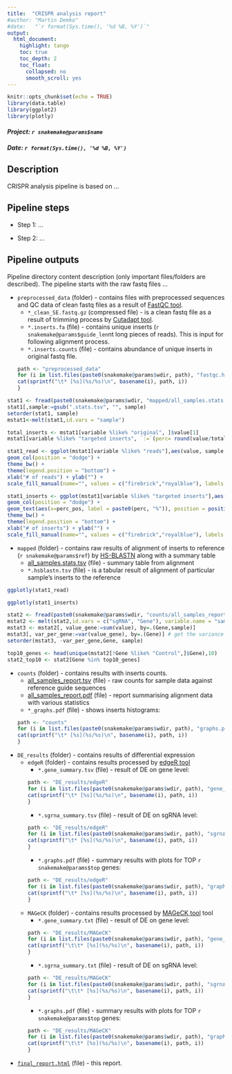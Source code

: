 ```yaml
---
title:  "CRISPR analysis report"
#author: "Martin Demko"
#date:   "`r format(Sys.time(), '%d %B, %Y')`"
output:
  html_document:
    highlight: tango
    toc: true
    toc_depth: 2
    toc_float: 
      collapsed: no
      smooth_scroll: yes
---
```



```r
knitr::opts_chunk$set(echo = TRUE)
library(data.table)
library(ggplot2)
library(plotly)
```

#### *Project: `r snakemake@params$name`*
#### *Date: `r format(Sys.time(), '%d %B, %Y')`*

<!--
A Way how to use config in Rmd file (assuming we have cfg in params in snakemake rule):
`r rjson::fromJSON(snakemake@params$cfg)$macs_padj_filter[1]`
-->

## Description

CRISPR analysis pipeline is based on ...

## Pipeline steps

* Step 1: ...

* Step 2: ...

## Pipeline outputs

Pipeline directory content description (only important files/folders are described). The pipeline starts with the raw fastq files ...

* `preprocessed_data` (folder) - contains files with preprocessed sequences and QC data of clean fastq files as a result of [FastQC tool](https://www.bioinformatics.babraham.ac.uk/projects/fastqc/).
    * `*_clean_SE.fastq.gz` (compressed file) - is a clean fastq file as a result of trimming process by [Cutadapt tool](https://cutadapt.readthedocs.io/en/stable/).
    * `*.inserts.fa` (file) - contains unique inserts (`r snakemake@params$guide_len`nt long pieces of reads). This is input for following alignment process.
    * `*.inserts.counts` (file) - contains abundance of unique inserts in original fastq file.
```r
path <- "preprocessed_data"
for (i in list.files(paste0(snakemake@params$wdir, path), "fastqc.html")){
  cat(sprintf("\t* [%s](%s/%s)\n", basename(i), path, i))
}
```

```r
stat1 <- fread(paste0(snakemake@params$wdir, "mapped/all_samples.stats.tsv"))
stat1[,sample:=gsub(".stats.tsv", "", sample)
setorder(stat1, sample)
mstat1<-melt(stat1,id.vars = "sample")

total_inserts <- mstat1[variable %like% "original", ]$value[1]
mstat1[variable %like% "targeted inserts", `:=`(perc= round(value/total_inserts*100,2), perc_pos=value/2)]

stat1_read <- ggplot(mstat1[variable %like% "reads"],aes(value, sample, fill=variable)) +
geom_col(position = "dodge") +
theme_bw() +
theme(legend.position = "bottom") +
xlab("# of reads") + ylab("") +
scale_fill_manual(name="", values = c("firebrick","royalblue"), labels = c("mapped","unmapped"))

stat1_inserts <- ggplot(mstat1[variable %like% "targeted inserts"],aes(value, sample, fill=variable)) +
geom_col(position = "dodge") +
geom_text(aes(x=perc_pos, label = paste0(perc, "%")), position = position_dodge(width = 1), hjust = -0.1) +
theme_bw() +
theme(legend.position = "bottom") +
xlab("# of inserts") + ylab("") +
scale_fill_manual(name="", values = c("firebrick","royalblue"), labels = c("targeted","not targeted"))

```

* `mapped` (folder) - contains raw results of alignment of inserts to reference (`r snakemake@params$ref`) by [HS-BLASTN](https://github.com/chenying2016/queries/tree/master/hs-blastn-src) along with a summary table
  * [all_samples.stats.tsv](./mapped/all_samples.stats.tsv) (file) - summary table from alignment
  * `*.hsblastn.tsv` (file) - is a tabular result of alignment of particular sample's inserts to the reference

```r
ggplotly(stat1_read)
```

```r
ggplotly(stat1_inserts)
```

<!--
```r
path = "mapped"
for (i in list.files(paste0(snakemake@params$wdir, path), "hsblastn.tsv", recursive=T)){
  cat(sprintf("\t* [%s](%s/%s)\n", basename(i), path, i))
}
```
-->

```r
stat2 <- fread(paste0(snakemake@params$wdir, "counts/all_samples_report.tsv"))
mstat2 <- melt(stat2,id.vars = c("sgRNA", "Gene"), variable.name = "sample")
mstat3 <- mstat2[, value_gene:=sum(value), by=.(Gene,sample)]
mstat3[, var_per_gene:=var(value_gene), by=.(Gene)] # get the variance per gene
setorder(mstat3, -var_per_gene,Gene, sample)

top10_genes <- head(unique(mstat2[!Gene %like% "Control",]$Gene),10)
stat2_top10 <- stat2[Gene %in% top10_genes]
```


* `counts` (folder) - contains results with inserts counts.
  * [all_samples_report.tsv](./counts/all_samples_report.tsv) (file) - raw counts for sample data against reference guide sequences
  * [all_samples_report.pdf](./counts/all_samples_report.pdf) (file) - report summarising alignment data with various statistics
  * `*_graphs.pdf` (file) - shows inserts histograms:
```r
path <- "counts"
for (i in list.files(paste0(snakemake@params$wdir, path), "graphs.pdf", recursive=T)){
  cat(sprintf("\t* [%s](%s/%s)\n", basename(i), path, i))
}
```

* `DE_results` (folder) - contains results of differential expression
  * `edgeR` (folder) - contains results processed by [edgeR tool](https://bioconductor.org/packages/release/bioc/html/edgeR.html)
    * `*.gene_summary.tsv` (file) - result of DE on gene level:
```r
path <- "DE_results/edgeR"
for (i in list.files(paste0(snakemake@params$wdir, path), "gene_summary.tsv", recursive=T)){
  cat(sprintf("\t* [%s](%s/%s)\n", basename(i), path, i))
}
```
    * `*.sgrna_summary.tsv` (file) - result of DE on sgRNA level:
```r
path <- "DE_results/edgeR"
for (i in list.files(paste0(snakemake@params$wdir, path), "sgrna_summary.tsv", recursive=T)){
  cat(sprintf("\t* [%s](%s/%s)\n", basename(i), path, i))
}
```
    * `*.graphs.pdf` (file) - summary results with plots for TOP `r snakemake@params$top` genes:
```r
path <- "DE_results/edgeR"
for (i in list.files(paste0(snakemake@params$wdir, path), "graphs.pdf", recursive=T)){
  cat(sprintf("\t* [%s](%s/%s)\n", basename(i), path, i))
}
```
  * `MAGeCK` (folder) - contains results processed by [MAGeCK tool](https://bioconductor.org/packages/release/bioc/html/edgeR.html) tool
    * `*.gene_summary.txt` (file) - result of DE on gene level:
```r
path <- "DE_results/MAGeCK"
for (i in list.files(paste0(snakemake@params$wdir, path), "gene_summary.tsv", recursive=T)){
  cat(sprintf("\t\t* [%s](%s/%s)\n", basename(i), path, i))
}
```
    * `*.sgrna_summary.txt` (file) - result of DE on sgRNA level:
```r
path <- "DE_results/MAGeCK"
for (i in list.files(paste0(snakemake@params$wdir, path), "sgrna_summary.tsv", recursive=T)){
  cat(sprintf("\t\t* [%s](%s/%s)\n", basename(i), path, i))
}
```
    * `*.graphs.pdf` (file) - summary results with plots for TOP `r snakemake@params$top` genes:
```r
path <- "DE_results/MAGeCK"
for (i in list.files(paste0(snakemake@params$wdir, path), "graphs.pdf", recursive=T)){
  cat(sprintf("\t\t* [%s](%s/%s)\n", basename(i), path, i))
}
```

* [`final_report.html`](./final_report.html) (file) - this report.
